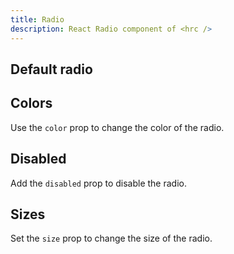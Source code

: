 ```yaml
---
title: Radio
description: React Radio component of <hrc />
---
```



## Default radio

<Demo>
  <Demos.RadioDefault />
</Demo>

<SourceCode code={defaultCode} title="default.tsx" />

## Colors

Use the `color` prop to change the color of the radio.

<Demo layout="grid" cols={2}>
  <Demos.RadioColors />
</Demo>

<SourceCode code={colorsCode} title="colors.tsx" />

## Disabled

Add the `disabled` prop to disable the radio.

<Demo>
  <Demos.RadioDisabled client:load />
</Demo>

<SourceCodeWithDisabled code={disabledCode} title="disabled.tsx" />

## Sizes

Set the `size` prop to change the size of the radio.

<Demo layout="grid" cols={3}>
  <Demos.RadioSizes />
</Demo>

<SourceCode code={sizesCode} title="sizes.tsx" />
